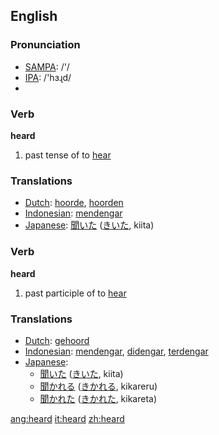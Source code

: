 ==English==

{{rank|both|having|look|200|heard|night|mind|heart}}

=== Pronunciation ===
*[[w:SAMPA|SAMPA]]: /'/
*[[w:IPA|IPA]]: /'hɜɻd/
*{{audio|en-us-heard.ogg|Audio (US)}}

=== Verb ===
'''heard'''
# past tense of to [[hear]]

=== Translations ===
*[[Dutch]]: [[hoorde]], [[hoorden]]
*[[Indonesian]]: [[dengar|mendengar]]
*[[Japanese]]: [[聞いた]] ([[きいた]], kiita)

=== Verb ===
'''heard'''
# past participle of to [[hear]]

=== Translations ===
*[[Dutch]]: [[gehoord]]
*[[Indonesian]]: [[dengar|mendengar]], [[dengar|didengar]], [[dengar|terdengar]]
*[[Japanese]]: 
** [[聞いた]] ([[きいた]], kiita)
** [[聞かれる]] ([[きかれる]], kikareru)
** [[聞かれた]] ([[きかれた]], kikareta)

[[ang:heard]]
[[it:heard]]
[[zh:heard]]